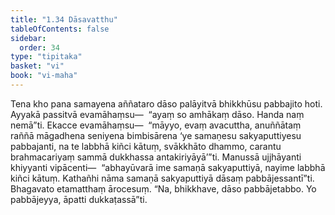 ```yaml
---
title: "1.34 Dāsavatthu"
tableOfContents: false
sidebar:
  order: 34
type: "tipitaka"
basket: "vi"
book: "vi-maha"
---
```



<DynamicBreadcrumb />

<Division number="97" book="vi-maha" e="ch" v="3" p="107">

<Paragraph number="435" book="vi-maha">
Tena kho pana samayena aññataro dāso palāyitvā bhikkhūsu pabbajito hoti. Ayyakā passitvā evamāhaṃsu—  “ayaṃ so amhākaṃ dāso. Handa naṃ nemā”ti. Ekacce evamāhaṃsu—  “māyyo, evaṃ avacuttha, anuññātaṃ raññā māgadhena seniyena bimbisārena ‘ye samaṇesu sakyaputtiyesu pabbajanti, na te labbhā kiñci kātuṃ, svākkhāto dhammo, carantu brahmacariyaṃ sammā dukkhassa antakiriyāyā’”ti. Manussā ujjhāyanti khiyyanti vipācenti—  “abhayūvarā ime samaṇā sakyaputtiyā, nayime labbhā kiñci kātuṃ. Kathañhi nāma samaṇā sakyaputtiyā dāsaṃ pabbājessantī”ti. Bhagavato etamatthaṃ ārocesuṃ. “Na, bhikkhave, dāso pabbājetabbo. Yo pabbājeyya, āpatti dukkaṭassā”ti.
</Paragraph>
</Division>